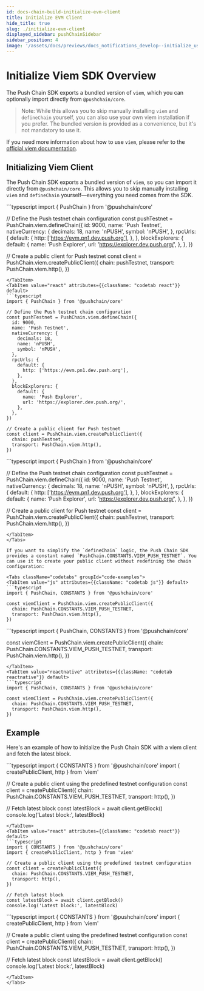 ```yaml
---
id: docs-chain-build-initialize-evm-client
title: Initialize EVM Client
hide_title: true
slug: ./initialize-evm-client
displayed_sidebar: pushChainSidebar
sidebar_position: 4
image: '/assets/docs/previews/docs_notifications_develop--initialize_user.png'
---
```


# Initialize Viem SDK Overview

The Push Chain SDK exports a bundled version of `viem`, which you can optionally import directly from `@pushchain/core`.

> Note: While this allows you to skip manually installing `viem` and `defineChain` yourself, you can also use your own viem installation if you prefer. The bundled version is provided as a convenience, but it's not mandatory to use it.

If you need more information about how to use `viem`, please refer to the [official viem documentation](https://viem.sh/).

<head>
  <title>{`Initialize Viem SDK | Push Chain | Push Documentation`}</title>
</head>


## Initializing Viem Client

The Push Chain SDK exports a bundled version of `viem`, so you can import it directly from `@pushchain/core`. This allows you to skip manually installing `viem` and `defineChain` yourself—everything you need comes from the SDK.

<Tabs className="codetabs" groupId="code-examples">
<TabItem value="js" attributes={{className: "codetab js"}} default>
```typescript
import { PushChain } from '@pushchain/core'

// Define the Push testnet chain configuration
const pushTestnet = PushChain.viem.defineChain({
id: 9000,
name: 'Push Testnet',
nativeCurrency: {
decimals: 18,
name: 'nPUSH',
symbol: 'nPUSH',
},
rpcUrls: {
default: {
http: ['https://evm.pn1.dev.push.org'],
},
},
blockExplorers: {
default: {
name: 'Push Explorer',
url: 'https://explorer.dev.push.org/',
},
},
})

// Create a public client for Push testnet
const client = PushChain.viem.createPublicClient({
chain: pushTestnet,
transport: PushChain.viem.http(),
})

````
</TabItem>
<TabItem value="react" attributes={{className: "codetab react"}} default>
```typescript
import { PushChain } from '@pushchain/core'

// Define the Push testnet chain configuration
const pushTestnet = PushChain.viem.defineChain({
  id: 9000,
  name: 'Push Testnet',
  nativeCurrency: {
    decimals: 18,
    name: 'nPUSH',
    symbol: 'nPUSH',
  },
  rpcUrls: {
    default: {
      http: ['https://evm.pn1.dev.push.org'],
    },
  },
  blockExplorers: {
    default: {
      name: 'Push Explorer',
      url: 'https://explorer.dev.push.org/',
    },
  },
})

// Create a public client for Push testnet
const client = PushChain.viem.createPublicClient({
  chain: pushTestnet,
  transport: PushChain.viem.http(),
})
````

</TabItem>
<TabItem value="reactnative" attributes={{className: "codetab reactnative"}} default>
```typescript
import { PushChain } from '@pushchain/core'

// Define the Push testnet chain configuration
const pushTestnet = PushChain.viem.defineChain({
id: 9000,
name: 'Push Testnet',
nativeCurrency: {
decimals: 18,
name: 'nPUSH',
symbol: 'nPUSH',
},
rpcUrls: {
default: {
http: ['https://evm.pn1.dev.push.org'],
},
},
blockExplorers: {
default: {
name: 'Push Explorer',
url: 'https://explorer.dev.push.org/',
},
},
})

// Create a public client for Push testnet
const client = PushChain.viem.createPublicClient({
chain: pushTestnet,
transport: PushChain.viem.http(),
})

````
</TabItem>
</Tabs>

If you want to simplify the `defineChain` logic, the Push Chain SDK provides a constant named `PushChain.CONSTANTS.VIEM_PUSH_TESTNET`. You can use it to create your public client without redefining the chain configuration:

<Tabs className="codetabs" groupId="code-examples">
<TabItem value="js" attributes={{className: "codetab js"}} default>
```typescript
import { PushChain, CONSTANTS } from '@pushchain/core'

const viemClient = PushChain.viem.createPublicClient({
  chain: PushChain.CONSTANTS.VIEM_PUSH_TESTNET,
  transport: PushChain.viem.http(),
})
````

</TabItem>
<TabItem value="react" attributes={{className: "codetab react"}} default>
```typescript
import { PushChain, CONSTANTS } from '@pushchain/core'

const viemClient = PushChain.viem.createPublicClient({
chain: PushChain.CONSTANTS.VIEM_PUSH_TESTNET,
transport: PushChain.viem.http(),
})

````
</TabItem>
<TabItem value="reactnative" attributes={{className: "codetab reactnative"}} default>
```typescript
import { PushChain, CONSTANTS } from '@pushchain/core'

const viemClient = PushChain.viem.createPublicClient({
  chain: PushChain.CONSTANTS.VIEM_PUSH_TESTNET,
  transport: PushChain.viem.http(),
})
````

</TabItem>
</Tabs>

## Example

Here's an example of how to initialize the Push Chain SDK with a viem client and fetch the latest block.

<Tabs className="codetabs" groupId="code-examples">
<TabItem value="js" attributes={{className: "codetab js"}} default>
```typescript
import { CONSTANTS } from '@pushchain/core'
import { createPublicClient, http } from 'viem'

// Create a public client using the predefined testnet configuration
const client = createPublicClient({
chain: PushChain.CONSTANTS.VIEM_PUSH_TESTNET,
transport: http(),
})

// Fetch latest block
const latestBlock = await client.getBlock()
console.log('Latest block:', latestBlock)

````
</TabItem>
<TabItem value="react" attributes={{className: "codetab react"}} default>
```typescript
import { CONSTANTS } from '@pushchain/core'
import { createPublicClient, http } from 'viem'

// Create a public client using the predefined testnet configuration
const client = createPublicClient({
  chain: PushChain.CONSTANTS.VIEM_PUSH_TESTNET,
  transport: http(),
})

// Fetch latest block
const latestBlock = await client.getBlock()
console.log('Latest block:', latestBlock)
````

</TabItem>
<TabItem value="reactnative" attributes={{className: "codetab reactnative"}} default>
```typescript
import { CONSTANTS } from '@pushchain/core'
import { createPublicClient, http } from 'viem'

// Create a public client using the predefined testnet configuration
const client = createPublicClient({
chain: PushChain.CONSTANTS.VIEM_PUSH_TESTNET,
transport: http(),
})

// Fetch latest block
const latestBlock = await client.getBlock()
console.log('Latest block:', latestBlock)

```
</TabItem>
</Tabs>
```
